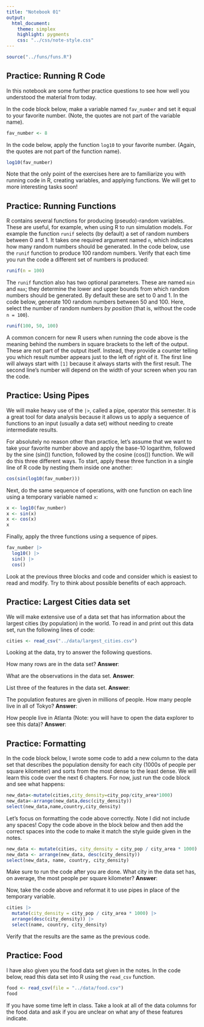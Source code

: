 ```yaml
---
title: "Notebook 01"
output:
  html_document:
    theme: simplex
    highlight: pygments
    css: "../css/note-style.css"
---
```


```r
source("../funs/funs.R")
```

## Practice: Running R Code

In this notebook are some further practice questions to see how well you
understood the material from today.

In the code block below, make a variable named `fav_number` and set it
equal to your favorite number. (Note, the quotes are not part of the
variable name).

```r
fav_number <- 8
```

In the code below, apply the function `log10` to your favorite
number. (Again, the quotes are not part of the function name).

```r
log10(fav_number)
```

Note that the only point of the exercises here are to familiarize
you with running code in R, creating variables, and applying functions.
We will get to more interesting tasks soon!

## Practice: Running Functions

R contains several functions for producing (pseudo)-random variables. These are
useful, for example, when using R to run simulation models. For example the
function `runif` selects (by default) a set of random numbers between 0 and 1.
It takes one required argument named `n`, which indicates how many random
numbers should be generated. In the code below, use the `runif` function to
produce 100 random numbers. Verify that each time you run the code a different
set of numbers is produced:

```r
runif(n = 100)
```

The `runif` function also has two optional parameters. These are named `min`
and `max`; they determine the lower and upper bounds from which random numbers
should be generated. By default these are set to 0 and 1. In the code below,
generate 100 random numbers between 50 and 100. Here, select the number of
random numbers *by position* (that is, without the code `n = 100`).

```r
runif(100, 50, 100)
```

A common concern for new R users when running the code above is the meaning
behind the numbers in square brackets to the left of the output. These are not
part of the output itself. Instead, they provide a counter telling you which
result number appears just to the left of right of it. The first line will
always start with `[1]` because it always starts with the first result. The
second line's number will depend on the width of your screen when you ran the
code.

## Practice: Using Pipes

We will make heavy use of the `|>`, called a pipe, operator this semester. It
is a great tool for data analysis because it allows us to apply a sequence of
functions to an input (usually a data set) without needing to create
intermediate results.

For absolutely no reason other than practice, let's assume that we want to take
your favorite number above and apply the base-10 logarithm, followed by the
sine (sin()) function, followed by the cosine (cos()) function. We will do
this three different ways. To start, apply these three function in a single
line of R code by nesting them inside one another:

```r
cos(sin(log10(fav_number)))
```

Next, do the same sequence of operations, with one function on each line using
a temporary variable named `x`:

```r
x <- log10(fav_number)
x <- sin(x)
x <- cos(x)
x
```

Finally, apply the three functions using a sequence of pipes.

```r
fav_number |>
  log10() |>
  sin() |>
  cos()
```

Look at the previous three blocks and code and consider which is easiest to
read and modify. Try to think about possible benefits of each approach.

## Practice: Largest Cities data set

We will make extensive use of a data set that has information about the largest
cities (by population) in the world. To read in and print out this data set, run
the following lines of code:

```r
cities <- read_csv("../data/largest_cities.csv")
```

Looking at the data, try to answer the following questions.

How many rows are in the data set?
**Answer**:

What are the observations in the data set.
**Answer**:

List three of the features in the data set.
**Answer**:

The population features are given in millions of people. How many
people live in all of Tokyo?
**Answer**:

How people live in Atlanta (Note: you will have to open the data
explorer to see this data)?
**Answer**:

## Practice: Formatting

In the code block below, I wrote some code to add a new column to the data set
that describes the population density for each city (1000s of people per square
kilometer) and sorts from the most dense to the least dense. We will learn
this code over the next 6 chapters. For now, just run the code block and see
what happens:

```r
new_data<-mutate(cities,city_density=city_pop/city_area*1000)
new_data<-arrange(new_data,desc(city_density))
select(new_data,name,country,city_density)
```

Let's focus on formatting the code above correctly. Note I did not include any
spaces! Copy the code above in the block below and then add the correct spaces
into the code to make it match the style guide given in the notes.

```r
new_data <- mutate(cities, city_density = city_pop / city_area * 1000)
new_data <- arrange(new_data, desc(city_density))
select(new_data, name, country, city_density)
```

Make sure to run the code after you are done. What city in the data set has, on
average, the most people per square kilometer?
**Answer**:

Now, take the code above and reformat it to use pipes in place of the temporary
variable.

```r
cities |>
  mutate(city_density = city_pop / city_area * 1000) |>
  arrange(desc(city_density)) |>
  select(name, country, city_density)
```

Verify that the results are the same as the previous code.

## Practice: Food

I have also given you the food data set given in the notes. In the code below,
read this data set into R using the `read_csv` function.

```r
food <- read_csv(file = "../data/food.csv")
food
```

If you have some time left in class. Take a look at all of the data columns for
the food data and ask if you are unclear on what any of these features indicate.
